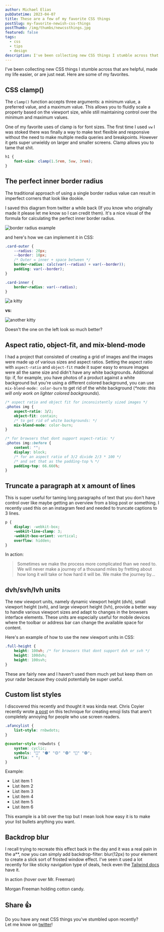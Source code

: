```yaml
---
author: Michael Elias
pubDatetime: 2023-04-07
title: These are a few of my favorite CSS things
postSlug: my-favorite-newish-css-things
postThumb: /img/thumbs/newcssthings.jpg
featured: false
tags:
  - css
  - tips
  - design
description: I've been collecting new CSS things I stumble across that are helpful, made my life easier, or are just neat.
---
```



I've been collecting new CSS things I stumble across that are helpful, made my life easier, or are just neat. Here are some of my favorites.

## CSS clamp()

The `clamp()` function accepts three arguments: a minimum value, a preferred value, and a maximum value. This allows you to fluidly scale a property based on the viewport size, while still maintaining control over the minimum and maximum values.

One of my favorite uses of clamp is for font sizes. The first time I used `vw` I was stoked there was finally a way to make text flexible and responsive without the need to make multiple media queries and breakpoints. However it gets super unwieldy on larger and smaller screens. Clamp allows you to tame that shit.

```css
h1 {
	font-size: clamp(1.5rem, 5vw, 3rem);
}
```

## The perfect inner border radius

The traditional approach of using a single border radius value can result in imperfect corners that look like <span><Tooltip client:visible content="My favorite Green Day album tho">dookie</Tooltip></span>.

I saved this diagram from twitter a while back (If you know who originally made it please let me know so I can credit them). It's a nice visual of the formula for calculating the perfect inner border radius.

<img src="/img/borderradius.png" alt="border radius example" />

and here's how we can implement it in CSS:

```css
.card-outer {
	--radius: 20px;
	--border: 10px;
	/* Outer = inner + space between */
	border-radius: calc(var(--radius) + var(--border));
	padding: var(--border);
}

.card-inner {
	border-radius: var(--radius);
}
```

<div class="flex items-center">
  <div class="card-outer">
    <img src="https://placekitten.com/250/300" alt="a kitty" class="card-inner" />
  </div>

<strong class="px-10">vs:</strong>

  <div class="rounded-[20px] radius-20 inline-block p-[10px] bg-[#73d9b0]">
    <img src="https://placekitten.com/250/300" alt="another kitty" class="rounded-[20px]" />
  </div>
</div>

Doesn't the one on the left look so much better?

## Aspect ratio, object-fit, and mix-blend-mode

I had a project that consisted of creating a grid of images and the images were made up of various sizes and aspect ratios. Setting the aspect ratio with `aspect-ratio` and `object-fit` made it super easy to ensure images were all the same size and didn't have any white backgrounds. Additional tip: if, for example, you have photos of a product against a white background but you're using a different colored background, you can use `mix-blend-mode: color-burn` to get rid of the white background (<i>\*note: this will only work on lighter colored backgrounds</i>).

```css
/* aspect ratio and object fit for inconsistently sized images */
.photos img {
	aspect-ratio: 3/2;
	object-fit: contain;
	/* to get rid of white backgrounds: */
	mix-blend-mode: color-burn;
}

/* for browsers that dont support aspect-ratio: */
.photos img::before {
	content: "";
	display: block;
	/* for an aspect ratio of 3/2 divide 2/3 * 100 */
	/* and set that as the padding-top % */
	padding-top: 66.666%;
}
```

## Truncate a paragraph at x amount of lines

This is super useful for taming long paragraphs of text that you don't have control over like maybe getting an overview from a blog post or something. I recently used this on an instagram feed and needed to truncate captions to 3 lines.

```css
p {
	display: -webkit-box;
	-webkit-line-clamp: 3;
	-webkit-box-orient: vertical;
	overflow: hidden;
}
```

In action:

<blockquote style="display: -webkit-box; -webkit-line-clamp: 3; -webkit-box-orient: vertical; overflow: hidden;">
	Sometimes we make the process more complicated than we need to. We will never
	make a journey of a thousand miles by fretting about how long it will take or
	how hard it will be. We make the journey by taking each day step by step and
	then repeating it again and again until we reach our destination.
</blockquote>

## dvh/svh/lvh units

The new viewport units, namely dynamic viewport height (dvh), small viewport height (svh), and large viewport height (lvh), provide a better way to handle various viewport sizes and adapt to changes in the browsers interface elements. These units are especially useful for mobile devices where the toolbar or address bar can change the available space for content.

Here's an example of how to use the new viewport units in CSS:

```css
.full-height {
	height: 100vh; /* for browsers that dont support dvh or svh */
	height: 100dvh;
	height: 100svh;
}
```

These are fairly new and I haven't used them much yet but keep them on your radar because they could potentially be super useful.

## Custom list styles

I discovered this recently and thought it was kinda neat. Chris Coyier recently wrote [a post](https://chriscoyier.net/2023/04/07/emoji-lists-the-good-way/) on this technique for creating emoji lists that aren't completely annoying for people who use screen readers.

```css
.afancylist {
	list-style: rnbwdots;
}

@counter-style rnbwdots {
	system: cyclic;
	symbols: "🔴" "🟠" "🟡" "🟢" "🔵" "🟣";
	suffix: " ";
}
```

Example:

<ul class="afancylist">
	<li>List item 1</li>
	<li>List item 2</li>
	<li>List item 3</li>
	<li>List item 4</li>
	<li>List item 5</li>
	<li>List item 6</li>
</ul>

This example is a bit over the top but I mean look how easy it is to make your list bullets anything you want.

## Backdrop blur

I recall trying to recreate this effect back in the day and it was a real pain in the <span><Tooltip client:visible content="*Ass">a\*\*</Tooltip></span>, now you can simply add <span><Tooltip client:visible content="or tw class 'backdrop-blur-md'">backdrop-filter: blur(12px)</Tooltip></span> to your element to create a slick sort of frosted window effect. I've seen it used a lot recently for like sticky navigation type of deals, heck even the [Tailwind docs](https://tailwindcss.com/docs/installation) have it.

In action (hover over Mr. Freeman)

<div
	class="group flex h-96 w-96 items-center rounded-xl bg-cover"
	style="background-image: url('/img/mfhcc.jpg');"
>
	<div class="group-hover text-white m-6 translate-y-[200%] transform rounded-l p-4 text-center text-xl font-normal opacity-0 backdrop-blur-md transition duration-300 ease-in group-hover:translate-y-20 group-hover:opacity-100">
		Morgan Freeman holding cotton candy.
	</div>
</div>

## Share 👍

Do you have any neat CSS things you've stumbled upon recently?<br /> Let me know on [twitter](https://twitter.com/mikowl)!
